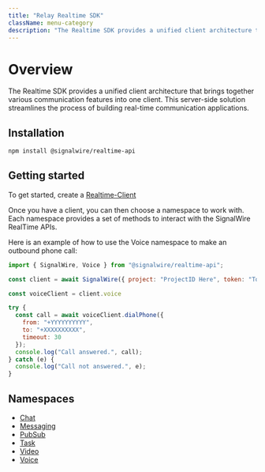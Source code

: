 ```yaml
---
title: "Relay Realtime SDK"
className: menu-category
description: "The Realtime SDK provides a unified client architecture that brings together various communication features into one client. This server-side solution streamlines the process of building real-time communication applications."
---
```


[chat]: /sdks/realtime-sdk/chat
[messaging]: /sdks/realtime-sdk/messaging
[pubsub]: /sdks/realtime-sdk/pubsub
[realtime-client]: /sdks/realtime-sdk/realtime-client
[task]: /sdks/realtime-sdk/task
[video]: /sdks/realtime-sdk/video
[voice]: /sdks/realtime-sdk/voice

# Overview

The Realtime SDK provides a unified client architecture that brings together various communication features into one client. 
This server-side solution streamlines the process of building real-time communication applications.

## **Installation**

```bash npm2yarn
npm install @signalwire/realtime-api
```

## **Getting started**

To get started, create a [Realtime-Client][realtime-client]

Once you have a client, you can then choose a namespace to work with. Each namespace
provides a set of methods to interact with the SignalWire RealTime APIs.

Here is an example of how to use the Voice namespace to make an outbound phone call:

```js
import { SignalWire, Voice } from "@signalwire/realtime-api";

const client = await SignalWire({ project: "ProjectID Here", token: "Token Here" })

const voiceClient = client.voice

try {
  const call = await voiceClient.dialPhone({
    from: "+YYYYYYYYYY",
    to: "+XXXXXXXXXX",
    timeout: 30
  });
  console.log("Call answered.", call);
} catch (e) {
  console.log("Call not answered.", e);
}
```

## **Namespaces**

- [Chat][chat]
- [Messaging][messaging]
- [PubSub][pubsub]
- [Task][task]
- [Video][video]
- [Voice][voice]
